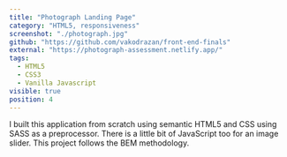 ```yaml
---
title: "Photograph Landing Page"
category: "HTML5, responsiveness"
screenshot: "./photograph.jpg"
github: "https://github.com/vakodrazan/front-end-finals"
external: "https://photograph-assessment.netlify.app/"
tags:
  - HTML5
  - CSS3
  - Vanilla Javascript
visible: true
position: 4
---
```


I built this application from scratch using semantic HTML5 and CSS using SASS as a preprocessor. There is a little bit of JavaScript too for an image slider. This project follows the BEM methodology.

